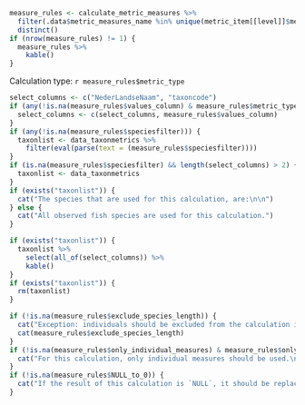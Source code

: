
```r
measure_rules <- calculate_metric_measures %>%
  filter(.data$metric_measures_name %in% unique(metric_item[[level]]$metric_measures_name)) %>%
  distinct()
if (nrow(measure_rules) != 1) {
  measure_rules %>%
    kable()
}
```

Calculation type: `r measure_rules$metric_type`

```r
select_columns <- c("NederLandseNaam", "taxoncode")
if (any(!is.na(measure_rules$values_column) & measure_rules$metric_type == "sum_values_column")) {
  select_columns <- c(select_columns, measure_rules$values_column)
}
if (any(!is.na(measure_rules$speciesfilter))) {
  taxonlist <- data_taxonmetrics %>%
    filter(eval(parse(text = (measure_rules$speciesfilter))))
}
if (is.na(measure_rules$speciesfilter) && length(select_columns) > 2) {
  taxonlist <- data_taxonmetrics
}
if (exists("taxonlist")) {
  cat("The species that are used for this calculation, are:\n\n")
} else {
  cat("All observed fish species are used for this calculation.")
}
```

```r
if (exists("taxonlist")) {
  taxonlist %>%
    select(all_of(select_columns)) %>%
    kable()
}
if (exists("taxonlist")) {
  rm(taxonlist)
}
```

```r
if (!is.na(measure_rules$exclude_species_length)) {
  cat("Exception: individuals should be excluded from the calculation if they meet this rule:\n\n")
  cat(measure_rules$exclude_species_length)
}
if (!is.na(measure_rules$only_individual_measures) & measure_rules$only_individual_measures == 1) {
  cat("For this calculation, only individual measures should be used.\n\n")
}
if (!is.na(measure_rules$NULL_to_0)) {
  cat("If the result of this calculation is `NULL`, it should be replaced by `0`.\n\n")
}
```

